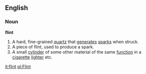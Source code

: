 ==English==
===Noun===
'''flint'''
# A hard, fine-grained [[quartz]] that [[generate]]s [[spark]]s when struck.
# A piece of flint, used to produce a spark.
# A small [[cylinder]] of some other material of the same [[function]] in a [[cigarette]] [[lighter]] etc.

[[it:flint]]
[[pl:Flint]]